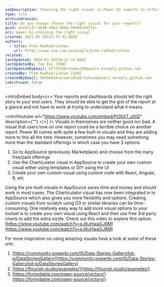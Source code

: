 ```yaml
---
seoDescription: Choosing the right visual in Power BI reports to effectively communicate insights and drive business decisions requires a thoughtful approach.
type: rule
archivedreason:
title: Do you always choose the right visual for your reports?
guid: aa1b2137-d040-48b2-8b06-50e80cb0f15c
uri: power-bi-choosing-the-right-visual
created: 2021-05-30T22:35:33.000Z
authors:
  - title: Prem Radhakrishnan
    url: https://www.ssw.com.au/people/prem-radhakrishnan
related:
lastUpdated: 2024-01-30T18:22:15.000Z
lastUpdatedBy: Tom Bui [SSW]
lastUpdatedByEmail: 67776356+tombui99@users.noreply.github.com
createdBy: Prem Radhakrishnan [SSW]
createdByEmail: 58406844+premradhakrishnan@users.noreply.github.com
isArchived: false
---
```


<introEmbed
  body={<>
Your reports and dashboards should tell the right story to your end users. They should be able to get the gist of the report at a glance and not have to work at trying to understand what it means.

<introYoutube url="https://www.youtube.com/embed/Pt3bST_s0iQ" description={""} 
  </>}
/>
Visuals in themselves are neither good nor bad. A visual that users love on one report could be a terrible choice on another report. Power BI comes with quite a few built-in visuals and they are adding more to this all the time. However, sometimes you may need something more than the standard offerings in which case you have 3 options.

1. Go to AppSource (previously Marketplace) and choose from the many free/paid offerings
2. Use the Charticulator visual in AppSource to create your own custom visual either using templates or DIY using the UI
3. Create your own custom visual using custom code with React, Angular, R, etc

Using the pre-built visuals in AppSource saves time and money and should work in most cases. The Charticulator visual has now been integrated in to AppSource which also gives you more flexibility and options. Creating custom visuals from scratch using D3 or similar libraries can be time-consuming. One relatively easy way to add more visual options to your toolset is to create your own visual using React and then use free 3rd party charts to add the extra sizzle. Check out this video to explore this option. [https://www.youtube.com/watch?v=eJ6uHwaGJRM](https://www.youtube.com/watch?v=eJ6uHwaGJRM)

For more inspiration on using amazing visuals have a look at some of these urls:

1. [https://community.powerbi.com/t5/Data-Stories-Gallery/bd-p/DataStoriesGallery](https://community.powerbi.com/t5/Data-Stories-Gallery/bd-p/DataStoriesGallery)
2. [https://flourish.studio/examples/](https://flourish.studio/examples/)
3. [https://formidable.com/open-source/victory/](https://formidable.com/open-source/victory/)
